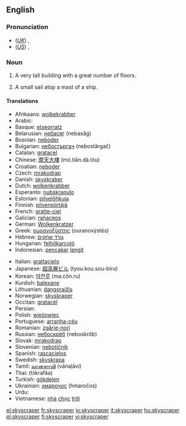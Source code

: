 ==English==

===Pronunciation===
*(''[[Received Pronunciation|UK]]'') {{IPA|/ˈskaɪˌskɹeɪpə/}}, {{SAMPA|/"skaI%skreIp@/}}
*(''[[General American|US]]'') {{IPA|/ˈskaɪˌskɹeɪpɚ/}}, {{SAMPA|/"skaI%skreIp@`/}}

===Noun===
{{wikipedia}}
{{en-noun}}

# A very tall building with a great number of floors.
# {{context|archaic}} A small sail atop a mast of a ship.

====Translations====
{{trans-top|tall building}}
*Afrikaans: [[wolkekrabber]]
*Arabic: {{ARchar|[[سحاب]]}} {{ARchar|[[ناطحة]]}}
*Basque: [[etxeorratz]]
*Belarusian: [[небасяг]] (nebasǎg)
*Bosnian: [[neboder#Bosnian|neboder]]
*Bulgarian: [[небостъргач]] (nebostărgač)
*Catalan: [[gratacel]] {{m}}
*Chinese: [[摩天大樓]] (mó.tiān.dà.lóu)
*Croatian: [[neboder#Croatian|neboder]]
*Czech: [[mrakodrap]] {{m}}
*Danish: [[skyskraber]] {{c}}
*Dutch: [[wolkenkrabber]] {{m}}
*Esperanto: [[nubskrapulo]]
*Estonian: [[pilvelõhkuja]]
*Finnish: [[pilvenpiirtäjä]]
*French: [[gratte-ciel]] {{m}}
*Galician: [[rañaceos]] {{m}}
*German: [[Wolkenkratzer]] {{m}}
*Greek: [[ουρανοξύστης]] (ouranoxýstēs)
*Hebrew: [[גורד שחקים]]
*Hungarian: [[felhőkarcoló]]
*Indonesian: [[pencakar]] [[langit]]
{{trans-mid}}
*Italian: [[grattacielo]] {{m}}
*Japanese: [[超高層ビル]] (tyou.kou.sou-biru)
*Korean: [[마천루]] (ma.cŏn.ru)
*Kurdish: [[balexane]] {{f}}
*Lithuanian: [[dangoraižis]]
*Norwegian: [[skyskraper]]
*Occitan: [[gratacèl]] {{m}}
*Persian: {{FAchar|[[آسمانخراش]]}}
*Polish: [[wieżowiec]]
*Portuguese: [[arranha-céu]] {{m}}
*Romanian: [[zgârie-nori]]
*Russian: [[небоскрёб]] (neboskrǒb) {{m}}
*Slovak: [[mrakodrap]] {{m}}
*Slovenian: [[nebotičnik]] {{m}}
*Spanish: [[rascacielos]] {{m}}
*Swedish: [[skyskrapa]] {{c}}
*Tamil: [[வானளாவி]] (vāṅaḷāvi)
*Thai: {{THchar|[[ตึกระฟ้า]]}} (tiikrafâa)
*Turkish: [[gökdelen]]
*Ukrainian: [[хмарочос]] (hmaročos) {{m}}
*Urdu: {{URchar|[[عمارات]]}} {{URchar|[[ترین]]}} {{URchar|[[بلند]]}}
*Vietnamese: [[nhà]] [[chọc]] [[trời]]
{{trans-bottom}}

{{trans-top|sail}}
{{trans-mid}}
{{trans-bottom}}

[[el:skyscraper]]
[[fr:skyscraper]]
[[io:skyscraper]]
[[it:skyscraper]]
[[hu:skyscraper]]
[[pl:skyscraper]]
[[fi:skyscraper]]
[[vi:skyscraper]]